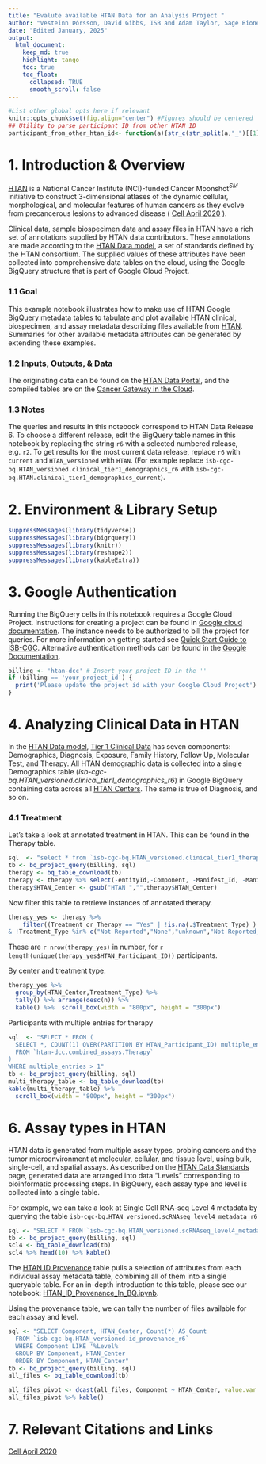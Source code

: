 ```yaml
---
title: "Evalute available HTAN Data for an Analysis Project "
author: "Vesteinn Þórsson, David Gibbs, ISB and Adam Taylor, Sage Bionetworks"
date: "Edited January, 2025"
output:
  html_document:
    keep_md: true
    highlight: tango
    toc: true
    toc_float:
      collapsed: TRUE
      smooth_scroll: false
---
```

```r
#List other global opts here if relevant
knitr::opts_chunk$set(fig.align="center") #Figures should be centered
## Utility to parse participant ID from other HTAN ID
participant_from_other_htan_id<- function(a){str_c(str_split(a,"_")[[1]][1:2],collapse="_")}
```

# 1. Introduction & Overview 

[HTAN](https://humantumoratlas.org/) is a National Cancer Institute (NCI)-funded Cancer Moonshot$^{SM}$ initiative to construct 3-dimensional atlases of the dynamic cellular, morphological, and molecular features of human cancers as they evolve from precancerous lesions to advanced disease ( [Cell April 2020](https://www.sciencedirect.com/science/article/pii/S0092867420303469) ).

Clinical data, sample biospecimen data and assay files in HTAN have a rich set of annotations supplied by HTAN data contributors.  These annotations are made according to the [HTAN Data model](https://data.humantumoratlas.org/standards), a set of standards defined by the HTAN consortium. The supplied values of these attributes have been collected into comprehensive data tables on the cloud, using the Google BigQuery structure that is part of Google Cloud Project.

### 1.1 Goal

This example notebook illustrates how to make use of HTAN Google BigQuery metadata tables to tabulate and plot available HTAN clinical, biospecimen, and assay metadata describing files available from [HTAN](https://data.humantumoratlas.org/). Summaries for other available metadata attributes can be generated by extending these examples.

### 1.2 Inputs, Outputs, & Data

The originating data can be found on the [HTAN Data Portal](https://data.humantumoratlas.org/), and the compiled tables are on the [Cancer Gateway in the Cloud](https://isb-cgc.appspot.com/).

### 1.3 Notes

The queries and results in this notebook correspond to HTAN Data Release 6. To choose a different release, edit the BigQuery table names in this notebook by replacing the string `r6` with a selected numbered release, e.g. `r2`. To get results for the most current data release, replace `r6` with `current` and `HTAN_versioned` with `HTAN`.  (For example replace `isb-cgc-bq.HTAN_versioned.clinical_tier1_demographics_r6` with `isb-cgc-bq.HTAN.clinical_tier1_demographics_current`).

# 2. Environment & Library Setup
```r
suppressMessages(library(tidyverse))
suppressMessages(library(bigrquery))
suppressMessages(library(knitr))
suppressMessages(library(reshape2))
suppressMessages(library(kableExtra))
```

# 3. Google Authentication

Running the BigQuery cells in this notebook requires a Google Cloud Project. Instructions for creating a project can be
found in [Google cloud documentation](https://cloud.google.com/resource-manager/docs/creating-managing-projects#console).
The instance needs to be authorized to bill the project for queries. For more information on getting started see
[Quick Start Guide to ISB-CGC](https://isb-cancer-genomics-cloud.readthedocs.io/en/latest/sections/HowToGetStartedonISB-CGC.html).
Alternative authentication methods can be found in the [Google Documentation](https://cloud.google.com/resource-manager/docs/creating-managing-projects#console).

```r

billing <- 'htan-dcc' # Insert your project ID in the ''
if (billing == 'your_project_id') {
  print('Please update the project id with your Google Cloud Project')
}
```


# 4. Analyzing Clinical Data in HTAN

In the [HTAN Data model](https://data.humantumoratlas.org/standards), [Tier 1 Clinical Data](https://data.humantumoratlas.org/standard/clinical) has seven components: Demographics, Diagnosis, Exposure, Family History, Follow Up, Molecular Test, and Therapy. All HTAN demographic data is collected into a single Demographics table (*isb-cgc-bq.HTAN_versioned.clinical_tier1_demographics_r6*) in Google BigQuery containing data across all [HTAN Centers](https://humantumoratlas.org/research-network). The same is true of Diagnosis, and so on.

### 4.1 Treatment 

Let's take a look at annotated treatment in HTAN. This can be found in the Therapy table.

```r
sql  <- "select * from `isb-cgc-bq.HTAN_versioned.clinical_tier1_therapy_r6`"
tb <- bq_project_query(billing, sql)
therapy <- bq_table_download(tb)
therapy <- therapy %>% select(-entityId,-Component, -Manifest_Id, -Manifest_Version, -Id) %>% distinct()
therapy$HTAN_Center <- gsub("HTAN ","",therapy$HTAN_Center)
```

Now filter this table to retrieve instances of annotated therapy. 

```r
therapy_yes <- therapy %>%
    filter((Treatment_or_Therapy == "Yes" | !is.na(.$Treatment_Type) )
& !Treatment_Type %in% c("Not Reported","None","unknown","Not Reported,"))
```

These are `r nrow(therapy_yes)` in number, for `r length(unique(therapy_yes$HTAN_Participant_ID))` participants.


By center and treatment type:
```r
therapy_yes %>%
  group_by(HTAN_Center,Treatment_Type) %>%
  tally() %>% arrange(desc(n)) %>%
  kable() %>%  scroll_box(width = "800px", height = "300px")

```
Participants with multiple entries for therapy 

```r
sql  <- "SELECT * FROM (
  SELECT *, COUNT(1) OVER(PARTITION BY HTAN_Participant_ID) multiple_entries
  FROM `htan-dcc.combined_assays.Therapy`
)
WHERE multiple_entries > 1"
tb <- bq_project_query(billing, sql)
multi_therapy_table <- bq_table_download(tb)
kable(multi_therapy_table) %>% 
  scroll_box(width = "800px", height = "300px")
```


# 6. Assay types in HTAN 

HTAN data is generated from multiple assay types, probing cancers and the tumor microenvironment at molecular, cellular, and tissue level,
using bulk, single-cell, and spatial assays. As described on the [HTAN Data Standards](https://data.humantumoratlas.org/standards)
page, generated data are arranged into data "Levels" corresponding to bioinformatic processing steps. In BigQuery, each
assay type and level is collected into a single table. 

For example, we can take a look at Single Cell RNA-seq Level 4 metadata by querying the table `isb-cgc-bq.HTAN_versioned.scRNAseq_level4_metadata_r6`

```r
sql <- "SELECT * FROM `isb-cgc-bq.HTAN_versioned.scRNAseq_level4_metadata_r6`"
tb <- bq_project_query(billing, sql)
scl4 <- bq_table_download(tb)
scl4 %>% head(10) %>% kable() 
```

The [HTAN ID Provenance](https://isb-cgc.appspot.com/bq_meta_search/isb-cgc-bq.HTAN.id_provenance_current/) table pulls a selection of attributes from each individual assay metadata table, combining all of them into a single queryable table. For an in-depth introduction to this table, please see our notebook: [HTAN_ID_Provenance_In_BQ.ipynb](https://github.com/isb-cgc/Community-Notebooks/blob/master/HTAN/Python%20Notebooks/HTAN_ID_Provenance_In_BQ.ipynb).

Using the provenance table, we can tally the number of files available for each assay and level.

```r
sql <- "SELECT Component, HTAN_Center, Count(*) AS Count
  FROM `isb-cgc-bq.HTAN_versioned.id_provenance_r6`
  WHERE Component LIKE '%Level%'
  GROUP BY Component, HTAN_Center
  ORDER BY Component, HTAN_Center"
tb <- bq_project_query(billing, sql)
all_files <- bq_table_download(tb)
```
```r
all_files_pivot <- dcast(all_files, Component ~ HTAN_Center, value.var = "Count", fun.aggregate = sum, fill = 0)
all_files_pivot %>% kable()
```


# 7. Relevant Citations and Links 

[Cell April 2020](https://www.sciencedirect.com/science/article/pii/S0092867420303469)


